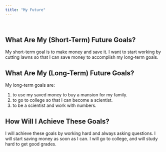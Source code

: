 ```yaml
---
title: "My Future"
---
```

<br />

## **What Are My (Short-Term) Future Goals?**

My short-term goal is to make money and save it. I want to start working by cutting lawns so that I can save money to accomplish my long-term goals.

## **What Are My (Long-Term) Future Goals?**

My long-term goals are:

1. to use my saved money to buy a mansion for my family.
2. to go to college so that I can become a scientist.
3. to be a scientist and work with numbers.

## **How Will I Achieve These Goals?**

I will achieve these goals by working hard and always asking questions. I will start saving money as soon as I can. I will go to college, and will study hard to get good grades.


